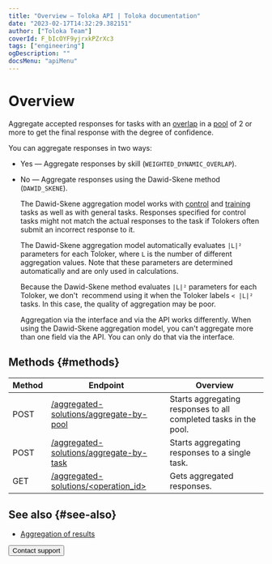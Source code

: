 ```yaml
---
title: "Overview — Toloka API | Toloka documentation"
date: "2023-02-17T14:32:29.382151"
author: ["Toloka Team"]
coverId: F_bIcOYF9yjrxkPZrXc3
tags: ["engineering"]
ogDescription: ""
docsMenu: "apiMenu"
---
```



# Overview

Aggregate accepted responses for tasks with an [overlap](/docs/glossary#overlap) in a [pool](/docs/glossary#pool) of 2 or more to get the final response with the degree of confidence.

You can aggregate responses in two ways:

- Yes — Aggregate responses by skill (`WEIGHTED_DYNAMIC_OVERLAP`).
- No — Aggregate responses using the Dawid-Skene method (`DAWID_SKENE`).

    The Dawid-Skene aggregation model works with [control](/docs/glossary#control-task) and [training](/docs/glossary#training-task) tasks as well as with general tasks. Responses specified for control tasks might not match the actual responses to the task if Tolokers often submit an incorrect response to it.

    The Dawid-Skene aggregation model automatically evaluates `|L|²` parameters for each Toloker, where `L` is the number of different aggregation values. Note that these parameters are determined automatically and are only used in calculations.

    Because the Dawid-Skene method evaluates `|L|²` parameters for each Toloker, we don't  recommend using it when the Toloker labels `< |L|²` tasks. In this case, the quality of aggregation may be poor.

    Aggregation via the interface and via the API works differently. When using the Dawid-Skene aggregation model, you can't aggregate more than one field via the API. You can only do that via the interface.

## Methods {#methods}

Method | Endpoint | Overview
----- | ----- | -----
POST | [/aggregated-solutions/aggregate-by-pool](/docs/api/aggregate-by-pool) | Starts aggregating responses to all completed tasks in the pool.
POST | [/aggregated-solutions/aggregate-by-task](/docs/api/aggregate-by-task) | Starts aggregating responses to a single task.
GET | [/aggregated-solutions/<operation_id>](/docs/api/get-aggregated-result) | Gets aggregated responses.

## See also {#see-also}

- [Aggregation of results](/docs/guide/result-aggregation)

<Button themeColor="light" view="default" size="l" type="link" url="/docs/guide/troubleshooting/support?form-source=api-aggregated-solutions">Contact support</Button>
